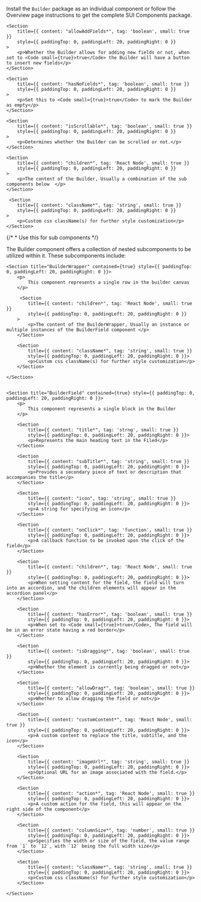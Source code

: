 
<Section
	title="Installation"
	contained={true}
	style={{ paddingTop: 20, paddingBottom: 0 }}
>
	<p>
		Install the <Code small={true}>Builder</Code> package as an individual
		component or follow the Overview page instructions to get the complete SUI
		Components package.
	</p>
</Section>

<Section title="Props" border={true}>

    <Section
    	title={{ content: "allowAddFields*", tag: 'boolean', small: true }}
    	style={{ paddingTop: 0, paddingLeft: 20, paddingRight: 0 }}
    >
    	<p>Whether the Builder allows for adding new fields or not, when set to <Code small={true}>true</Code> the Builder will have a button to insert new fields</p>
    </Section>

    <Section
    	title={{ content: "hasNoFields*", tag: 'boolean', small: true }}
    	style={{ paddingTop: 0, paddingLeft: 20, paddingRight: 0 }}
    >
    	<p>Set this to <Code small={true}>true</Code> to mark the Builder as empty</p>
    </Section>

    <Section
    	title={{ content: "isScrollable*", tag: 'boolean', small: true }}
    	style={{ paddingTop: 0, paddingLeft: 20, paddingRight: 0 }}
    >
    	<p>Determines whether the Builder can be scrolled or not.</p>
    </Section>

    <Section
    	title={{ content: "children*", tag: 'React Node', small: true }}
    	style={{ paddingTop: 0, paddingLeft: 20, paddingRight: 0 }}
    >
    	<p>The content of the Builder, Usually a combination of the sub components below  </p>
    </Section>

     <Section
    	title={{ content: "className*", tag: 'string', small: true }}
    	style={{ paddingTop: 0, paddingLeft: 20, paddingRight: 0 }}
    >
    	<p>Custom css className(s) for further style customization</p>
    </Section>

</Section>

{/* * Use this for sub components */}

<Section
	title="Sub Components"
	contained={true}
	style={{ paddingTop: 30, paddingBottom: 0 }}
>
		<p>The Builder component offers a collection of nested subcomponents to be utilized within it. These subcomponents include:</p>

    <Section title="BuilderWrapper" contained={true} style={{ paddingTop: 0, paddingLeft: 20, paddingRight: 0 }}>
    	<p>
    		This component represents a single row in the builder canvas
    	</p>

    	 <Section
    		title={{ content: "children*", tag: 'React Node', small: true }}
    		style={{ paddingTop: 0, paddingLeft: 20, paddingRight: 0 }}
    	>
    		<p>The content of the BuilderWrapper, Usually an instance or multiple instances of the BuilderField component </p>
    	</Section>

     	<Section
    		title={{ content: "className*", tag: 'string', small: true }}
    		style={{ paddingTop: 0, paddingLeft: 20, paddingRight: 0 }}>
    		<p>Custom css className(s) for further style customization</p>
    	</Section>

    </Section>


    <Section title="BuilderField" contained={true} style={{ paddingTop: 0, paddingLeft: 20, paddingRight: 0 }}>
    	<p>
    		This component represents a single block in the Builder
    	</p>

    	<Section
    		title={{ content: "title*", tag: 'strng', small: true }}
    		style={{ paddingTop: 0, paddingLeft: 20, paddingRight: 0 }}>
    		<p>Represents the main heading text in the Filed</p>
    	</Section>

    	<Section
    		title={{ content: "subTitle*", tag: 'string', small: true }}
    		style={{ paddingTop: 0, paddingLeft: 20, paddingRight: 0 }}>
    		<p>Provides a secondary piece of text or description that accompanies the title</p>
    	</Section>

    	<Section
    		title={{ content: "icon", tag: 'string', small: true }}
    		style={{ paddingTop: 0, paddingLeft: 20, paddingRight: 0 }}>
    		<p>A string for specifying an icon</p>
    	</Section>

    	<Section
    		title={{ content: "onClick*", tag: 'function', small: true }}
    		style={{ paddingTop: 0, paddingLeft: 20, paddingRight: 0 }}>
    		<p>A callback function to be invoked upon the click of the field</p>
    	</Section>

    	<Section
    		title={{ content: "children*", tag: 'React Node', small: true }}
    		style={{ paddingTop: 0, paddingLeft: 20, paddingRight: 0 }}>
    		<p>When setting content for the field, the field will turn into an accordion, and the children elements will appear in the accordion panel</p>
    	</Section>

    	<Section
    		title={{ content: "hasError*", tag: 'boolean', small: true }}
    		style={{ paddingTop: 0, paddingLeft: 20, paddingRight: 0 }}>
    		<p>When set to <Code small={true}>true</Code>, The field will be in an error state having a red border</p>
    	</Section>

    	<Section
    		title={{ content: "isDragging*", tag: 'boolean', small: true }}
    		style={{ paddingTop: 0, paddingLeft: 20, paddingRight: 0 }}>
    		<p>Whether the element is currently being dragged or not</p>
    	</Section>

    	<Section
    		title={{ content: "allowDrag*", tag: 'boolean', small: true }}
    		style={{ paddingTop: 0, paddingLeft: 20, paddingRight: 0 }}>
    		<p>Whether to allow dragging the field or not</p>
    	</Section>

    	<Section
    		title={{ content: "customContent*", tag: 'React Node', small: true }}
    		style={{ paddingTop: 0, paddingLeft: 20, paddingRight: 0 }}>
    		<p>A custom content to replace the title, subtitle, and the icon</p>
    	</Section>

    	<Section
    		title={{ content: "imageUrl*", tag: 'string', small: true }}
    		style={{ paddingTop: 0, paddingLeft: 20, paddingRight: 0 }}>
    		<p>Optional URL for an image associated with the field.</p>
    	</Section>

    	<Section
    		title={{ content: "action*", tag: 'React Node', small: true }}
    		style={{ paddingTop: 0, paddingLeft: 20, paddingRight: 0 }}>
    		<p>A custom action for the field, this will appear on the right side of the component</p>
    	</Section>

    	<Section
    		title={{ content: "columnSize*", tag: 'number', small: true }}
    		style={{ paddingTop: 0, paddingLeft: 20, paddingRight: 0 }}>
    		<p>Specifies the width or size of the field, the value range from `1` to `12`, with `12` being the full width size</p>
    	</Section>

     	<Section
    		title={{ content: "className*", tag: 'string', small: true }}
    		style={{ paddingTop: 0, paddingLeft: 20, paddingRight: 0 }}>
    		<p>Custom css className(s) for further style customization</p>
    	</Section>

    </Section>

</Section>
